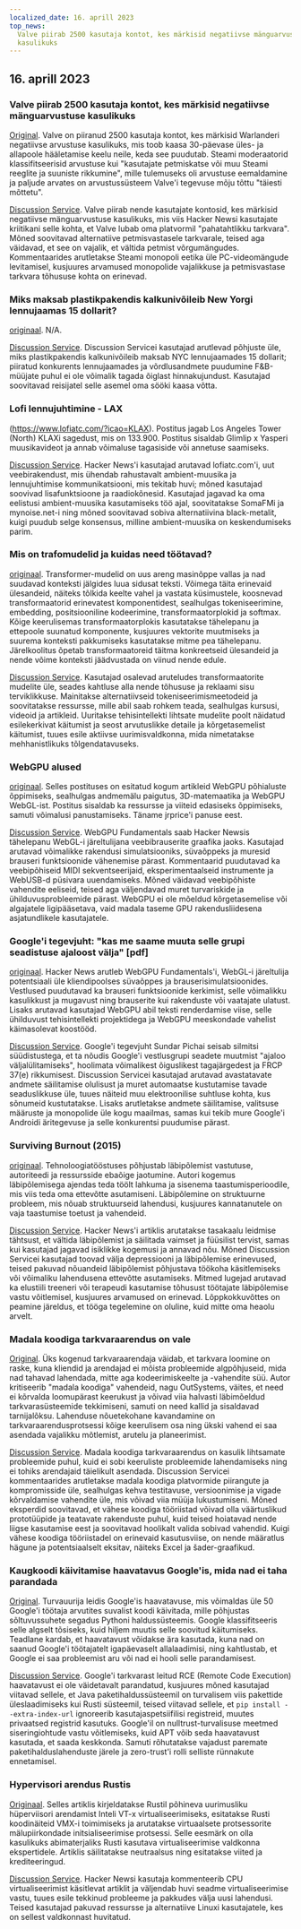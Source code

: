 ```yaml
---
localized_date: 16. aprill 2023
top_news:
  Valve piirab 2500 kasutaja kontot, kes märkisid negatiivse mänguarvustuse
  kasulikuks
---
```




<CallToAction />

<Steps>

## 16. aprill 2023

### Valve piirab 2500 kasutaja kontot, kes märkisid negatiivse mänguarvustuse kasulikuks

[Original](https://tech.slashdot.org/story/23/04/14/175246/valve-restricts-accounts-of-2500-users-who-marked-a-negative-game-review-useful).
Valve on piiranud 2500 kasutaja kontot, kes märkisid Warlanderi negatiivse arvustuse kasulikuks, mis toob kaasa 30-päevase üles- ja allapoole hääletamise keelu neile, keda see puudutab. Steami moderaatorid klassifitseerisid arvustuse kui "kasutajate petmiskatse või muu Steami reeglite ja suuniste rikkumine", mille tulemuseks oli arvustuse eemaldamine ja paljude arvates on arvustussüsteem Valve'i tegevuse mõju tõttu "täiesti mõttetu".

[Discussion Service](http://news.ycombinator.com/item?id=35577895).
Valve piirab nende kasutajate kontosid, kes märkisid negatiivse mänguarvustuse kasulikuks, mis viis Hacker Newsi kasutajate kriitikani selle kohta, et Valve lubab oma platvormil "pahatahtlikku tarkvara". Mõned soovitavad alternatiive petmisvastasele tarkvarale, teised aga väidavad, et see on vajalik, et vältida petmist võrgumängudes. Kommentaarides arutletakse Steami monopoli eetika üle PC-videomängude levitamisel, kusjuures arvamused monopolide vajalikkuse ja petmisvastase tarkvara tõhususe kohta on erinevad.

### Miks maksab plastikpakendis kalkunivõileib New Yorgi lennujaamas 15 dollarit?

[originaal](https://hellgatenyc.com/why-is-airport-turkey-sandwich-expensive).
N/A.

[Discussion Service](http://news.ycombinator.com/item?id=35580847).
Discussion Servicei kasutajad arutlevad põhjuste üle, miks plastikpakendis kalkunivõileib maksab NYC lennujaamades 15 dollarit; piiratud konkurents lennujaamades ja võrdlusandmete puudumine F&B-müüjate puhul ei ole võimalik tagada õiglast hinnakujundust. Kasutajad soovitavad reisijatel selle asemel oma sööki kaasa võtta.

### Lofi lennujuhtimine - LAX

(https://www.lofiatc.com/?icao=KLAX).
Postitus jagab Los Angeles Tower (North) KLAXi sagedust, mis on 133.900. Postitus sisaldab Glimlip x Yasperi muusikavideot ja annab võimaluse tagasiside või annetuse saamiseks.

[Discussion Service](http://news.ycombinator.com/item?id=35583228).
Hacker News'i kasutajad arutavad lofiatc.com'i, uut veebirakendust, mis ühendab rahustavalt ambient-muusika ja lennujuhtimise kommunikatsiooni, mis tekitab huvi; mõned kasutajad soovivad lisafunktsioone ja raadiokõnesid. Kasutajad jagavad ka oma eelistusi ambient-muusika kasutamiseks töö ajal, soovitatakse SomaFMi ja mynoise.net-i ning mõned soovitavad sobiva alternatiivina black-metalit, kuigi puudub selge konsensus, milline ambient-muusika on keskendumiseks parim.

### Mis on trafomudelid ja kuidas need töötavad?

[originaal](https://txt.cohere.ai/what-are-transformer-models/).
Transformer-mudelid on uus areng masinõppe vallas ja nad suudavad konteksti jälgides luua sidusat teksti. Võimega täita erinevaid ülesandeid, näiteks tõlkida keelte vahel ja vastata küsimustele, koosnevad transformaatorid erinevatest komponentidest, sealhulgas tokeniseerimine, embedding, positsiooniline kodeerimine, transformaatorplokid ja softmax. Kõige keerulisemas transformaatorplokis kasutatakse tähelepanu ja ettepoole suunatud komponente, kusjuures vektorite muutmiseks ja suurema konteksti pakkumiseks kasutatakse mitme pea tähelepanu. Järelkoolitus õpetab transformaatoreid täitma konkreetseid ülesandeid ja nende võime konteksti jäädvustada on viinud nende edule.

[Discussion Service](http://news.ycombinator.com/item?id=35576918).
Kasutajad osalevad aruteludes transformaatorite mudelite üle, seades kahtluse alla nende tõhususe ja reklaami sisu terviklikkuse. Mainitakse alternatiivseid tokeniseerimismeetodeid ja soovitatakse ressursse, mille abil saab rohkem teada, sealhulgas kursusi, videoid ja artikleid. Uuritakse tehisintellekti lihtsate mudelite poolt näidatud esilekerkivat käitumist ja seost arvutuslikke detaile ja kõrgetasemelist käitumist, tuues esile aktiivse uurimisvaldkonna, mida nimetatakse mehhanistlikuks tõlgendatavuseks.

### WebGPU alused

[originaal](https://webgpufundamentals.org/).
Selles postituses on esitatud kogum artikleid WebGPU põhialuste õppimiseks, sealhulgas andmemälu paigutus, 3D-matemaatika ja WebGPU WebGL-ist. Postitus sisaldab ka ressursse ja viiteid edasiseks õppimiseks, samuti võimalusi panustamiseks. Täname jrprice'i panuse eest.

[Discussion Service](http://news.ycombinator.com/item?id=35579334).
WebGPU Fundamentals saab Hacker Newsis tähelepanu WebGL-i järeltulijana veebibrauserite graafika jaoks. Kasutajad arutavad võimalikke rakendusi simulatsiooniks, süvaõppeks ja muresid brauseri funktsioonide vähenemise pärast. Kommentaarid puudutavad ka veebipõhiseid MIDI sekventseerijaid, eksperimentaalseid instrumente ja WebUSB-d püsivara uuendamiseks. Mõned väidavad veebipõhiste vahendite eeliseid, teised aga väljendavad muret turvariskide ja ühilduvusprobleemide pärast. WebGPU ei ole mõeldud kõrgetasemelise või algajatele ligipääsetava, vaid madala taseme GPU rakendusliidesena asjatundlikele kasutajatele.

### Google'i tegevjuht: "kas me saame muuta selle grupi seadistuse ajaloost välja" [pdf]

[originaal](https://ia601707.us.archive.org/28/items/gov.uscourts.cand.364454/gov.uscourts.cand.364454.385.0.pdf).
Hacker News arutleb WebGPU Fundamentals'i, WebGL-i järeltulija potentsiaali üle kliendipoolses süvaõppes ja brauserisimulatsioonides. Vestlused puudutavad ka brauseri funktsioonide kerkimist, selle võimalikku kasulikkust ja mugavust ning brauserite kui rakenduste või vaatajate ulatust. Lisaks arutavad kasutajad WebGPU abil teksti renderdamise viise, selle ühilduvust tehisintellekti projektidega ja WebGPU meeskondade vahelist käimasolevat koostööd.

[Discussion Service](http://news.ycombinator.com/item?id=35585174).
Google'i tegevjuht Sundar Pichai seisab silmitsi süüdistustega, et ta nõudis Google'i vestlusgrupi seadete muutmist "ajaloo väljalülitamiseks", hoolimata võimalikest õiguslikest tagajärgedest ja FRCP 37(e) rikkumisest. Discussion Servicei kasutajad arutavad avastatavate andmete säilitamise olulisust ja muret automaatse kustutamise tavade seaduslikkuse üle, tuues näiteid muu elektroonilise suhtluse kohta, kus sõnumeid kustutatakse. Lisaks arutletakse andmete säilitamise, valitsuse määruste ja monopolide üle kogu maailmas, samas kui tekib mure Google'i Androidi äritegevuse ja selle konkurentsi puudumise pärast.

### Surviving Burnout (2015)

[originaal](https://lifeofaudrey.com/essays/surviving_burnout.html).
Tehnoloogiatööstuses põhjustab läbipõlemist vastutuse, autoriteedi ja ressursside ebaõige jaotumine. Autori kogemus läbipõlemisega ajendas teda töölt lahkuma ja sisenema taastumisperioodile, mis viis teda oma ettevõtte asutamiseni. Läbipõlemine on struktuurne probleem, mis nõuab struktuurseid lahendusi, kusjuures kannatanutele on vaja taastumise toetust ja vahendeid.

[Discussion Service](http://news.ycombinator.com/item?id=35577285).
Hacker News'i artiklis arutatakse tasakaalu leidmise tähtsust, et vältida läbipõlemist ja säilitada vaimset ja füüsilist tervist, samas kui kasutajad jagavad isiklikke kogemusi ja annavad nõu. Mõned Discussion Servicei kasutajad toovad välja depressiooni ja läbipõlemise erinevused, teised pakuvad nõuandeid läbipõlemist põhjustava töökoha käsitlemiseks või võimaliku lahendusena ettevõtte asutamiseks. Mitmed lugejad arutavad ka elustiili treeneri või terapeudi kasutamise tõhusust töötajate läbipõlemise vastu võitlemisel, kusjuures arvamused on erinevad. Lõppkokkuvõttes on peamine järeldus, et tööga tegelemine on oluline, kuid mitte oma heaolu arvelt.

### Madala koodiga tarkvaraarendus on vale

[Original](https://jaylittle.com/post/view/2023/4/low-code-software-development-is-a-lie).
Üks kogenud tarkvaraarendaja väidab, et tarkvara loomine on raske, kuna kliendid ja arendajad ei mõista probleemide algpõhjuseid, mida nad tahavad lahendada, mitte aga kodeerimiskeelte ja -vahendite süü. Autor kritiseerib "madala koodiga" vahendeid, nagu OutSystems, väites, et need ei kõrvalda loomupärast keerukust ja võivad viia halvasti läbimõeldud tarkvarasüsteemide tekkimiseni, samuti on need kallid ja sisaldavad tarnijalõksu. Lahenduse nõuetekohane kavandamine on tarkvaraarendusprotsessi kõige keerulisem osa ning ükski vahend ei saa asendada vajalikku mõtlemist, arutelu ja planeerimist.

[Discussion Service](http://news.ycombinator.com/item?id=35578240).
Madala koodiga tarkvaraarendus on kasulik lihtsamate probleemide puhul, kuid ei sobi keeruliste probleemide lahendamiseks ning ei tohiks arendajaid täielikult asendada. Discussion Servicei kommentaarides arutletakse madala koodiga platvormide piirangute ja kompromisside üle, sealhulgas kehva testitavuse, versioonimise ja vigade kõrvaldamise vahendite üle, mis võivad viia müüja lukustumiseni. Mõned eksperdid soovitavad, et vähese koodiga tööriistad võivad olla väärtuslikud prototüüpide ja teatavate rakenduste puhul, kuid teised hoiatavad nende liigse kasutamise eest ja soovitavad hoolikalt valida sobivad vahendid. Kuigi vähese koodiga tööriistadel on erinevaid kasutusviise, on nende määratlus hägune ja potentsiaalselt eksitav, näiteks Excel ja šader-graafikud.

### Kaugkoodi käivitamise haavatavus Google'is, mida nad ei taha parandada

[Original](https://giraffesecurity.dev/posts/google-remote-code-execution/).
Turvauurija leidis Google'is haavatavuse, mis võimaldas üle 50 Google'i töötaja arvutites suvalist koodi käivitada, mille põhjustas sõltuvussuhete segadus Pythoni haldussüsteemis. Google klassifitseeris selle algselt tõsiseks, kuid hiljem muutis selle soovitud käitumiseks. Teadlane kardab, et haavatavust võidakse ära kasutada, kuna nad on saanud Google'i töötajatelt igapäevaselt allalaadimisi, ning kahtlustab, et Google ei saa probleemist aru või nad ei hooli selle parandamisest.

[Discussion Service](http://news.ycombinator.com/item?id=35581532).
Google'i tarkvarast leitud RCE (Remote Code Execution) haavatavust ei ole väidetavalt parandatud, kusjuures mõned kasutajad viitavad sellele, et Java paketihaldussüsteemil on turvalisem viis pakettide üleslaadimiseks kui Rusti süsteemil, teised viitavad sellele, et `pip install --extra-index-url` ignoreerib kasutajaspetsiifilisi registreid, muutes privaatsed registrid kasutuks. Google'il on nulltrust-turvalisuse meetmed siseringiohtude vastu võitlemiseks, kuid APT võib seda haavatavust kasutada, et saada keskkonda. Samuti rõhutatakse vajadust paremate paketihalduslahenduste järele ja zero-trust'i rolli selliste rünnakute ennetamisel.

### Hypervisori arendus Rustis

[Originaal](https://memn0ps.github.io/hypervisor-development-in-rust-part-1/).
Selles artiklis kirjeldatakse Rustil põhineva uurimusliku hüperviisori arendamist Inteli VT-x virtualiseerimiseks, esitatakse Rusti koodinäiteid VMX-i toimimiseks ja arutatakse virtuaalsete protsessorite mälupiirkondade initsialiseerimise protsessi. Selle eesmärk on olla kasulikuks abimaterjaliks Rusti kasutava virtualiseerimise valdkonna ekspertidele. Artiklis säilitatakse neutraalsus ning esitatakse viited ja krediteeringud.

[Discussion Service](http://news.ycombinator.com/item?id=35579876).
Hacker Newsi kasutaja kommenteerib CPU virtualiseerimist käsitlevat artiklit ja väljendab huvi seadme virtualiseerimise vastu, tuues esile tekkinud probleeme ja pakkudes välja uusi lahendusi. Teised kasutajad pakuvad ressursse ja alternatiive Linuxi kasutajatele, kes on sellest valdkonnast huvitatud.

</Steps>
